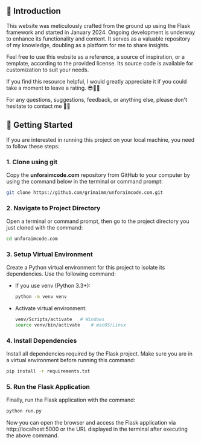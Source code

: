 ## 📢 Introduction

This website was meticulously crafted from the ground up using the Flask framework and started in January 2024. Ongoing development is underway to enhance its functionality and content. It serves as a valuable repository of my knowledge, doubling as a platform for me to share insights.

Feel free to use this website as a reference, a source of inspiration, or a template, according to the provided license. Its source code is available for customization to suit your needs.

If you find this resource helpful, I would greatly appreciate it if you could take a moment to leave a rating. 😎👍🏻

For any questions, suggestions, feedback, or anything else, please don't hesitate to contact me 🧑‍💻

## 🚀 Getting Started

If you are interested in running this project on your local machine, you need to follow these steps:

### 1. Clone using git

Copy the **unforaimcode.com** repository from GitHub to your computer by using the command below in the terminal or command prompt:

```bash
git clone https://github.com/grimaimm/unforaimcode.com.git
```

### 2. Navigate to Project Directory

Open a terminal or command prompt, then go to the project directory you just cloned with the command:

```bash
cd unforaimcode.com
```

### 3. Setup Virtual Environment

Create a Python virtual environment for this project to isolate its dependencies. Use the following command:

- If you use venv (Python 3.3+):
  ```bash
  python -m venv venv
  ```
- Activate virtual environment:
  ```bash
  venv/Scripts/activate   # Windows
  source venv/bin/activate    # macOS/Linux
  ```

### 4. Install Dependencies

Install all dependencies required by the Flask project. Make sure you are in a virtual environment before running this command:

```bash
pip install -r requirements.txt
```

### 5. Run the Flask Application

Finally, run the Flask application with the command:

```bash
python run.py
```

Now you can open the browser and access the Flask application via http://localhost:5000 or the URL displayed in the terminal after executing the above command.
